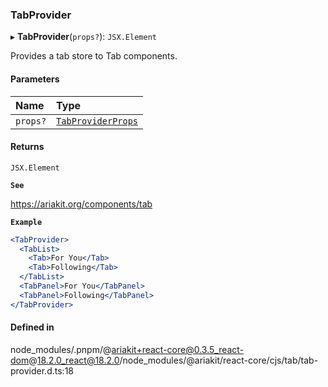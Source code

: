 ### TabProvider

▸ **TabProvider**(`props?`): `JSX.Element`

Provides a tab store to Tab components.

#### Parameters

| Name     | Type                                                 |
| :------- | :--------------------------------------------------- |
| `props?` | [`TabProviderProps`](interfaces/TabProviderProps.md) |

#### Returns

`JSX.Element`

**`See`**

https://ariakit.org/components/tab

**`Example`**

```jsx
<TabProvider>
  <TabList>
    <Tab>For You</Tab>
    <Tab>Following</Tab>
  </TabList>
  <TabPanel>For You</TabPanel>
  <TabPanel>Following</TabPanel>
</TabProvider>
```

#### Defined in

node_modules/.pnpm/@ariakit+react-core@0.3.5_react-dom@18.2.0_react@18.2.0/node_modules/@ariakit/react-core/cjs/tab/tab-provider.d.ts:18
